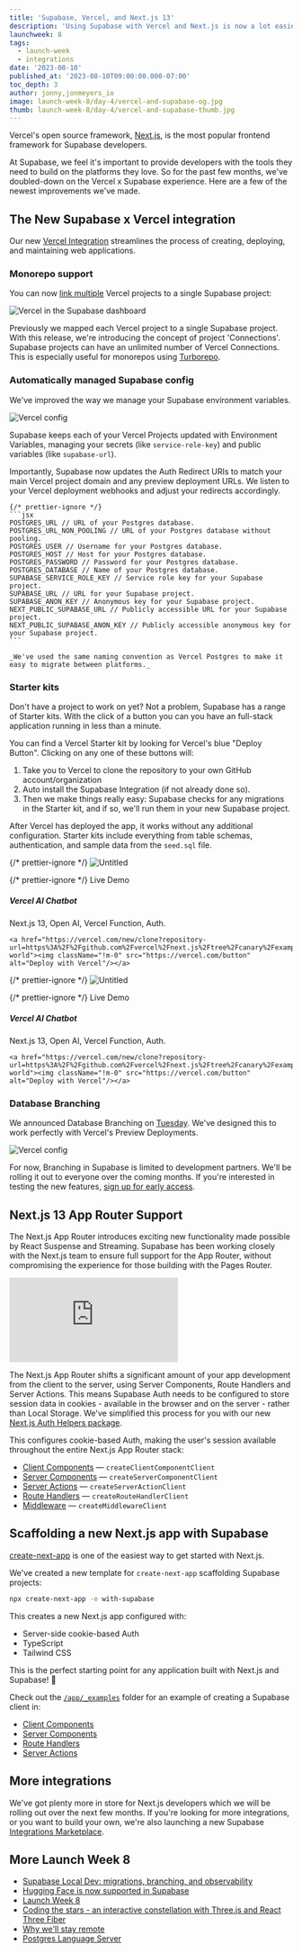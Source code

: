 ```yaml
---
title: 'Supabase, Vercel, and Next.js 13'
description: 'Using Supabase with Vercel and Next.js is now a lot easier.'
launchweek: 8
tags:
  - launch-week
  - integrations
date: '2023-08-10'
published_at: '2023-08-10T09:00:00.000-07:00'
toc_depth: 3
author: jonny,jonmeyers_io
image: launch-week-8/day-4/vercel-and-supabase-og.jpg
thumb: launch-week-8/day-4/vercel-and-supabase-thumb.jpg
---
```


Vercel's open source framework, [Next.js](https://nextjs.org/), is the most popular frontend framework for Supabase developers.

At Supabase, we feel it's important to provide developers with the tools they need to build on the platforms they love. So for the past few months, we've doubled-down on the Vercel x Supabase experience. Here are a few of the newest improvements we've made.

## The New Supabase x Vercel integration

Our new [Vercel Integration](https://vercel.com/integrations/supabase-v2) streamlines the process of creating, deploying, and maintaining web applications.

### Monorepo support

You can now [link multiple](https://app.supabase.com/org/_/integrations) Vercel projects to a single Supabase project:

![Vercel in the Supabase dashboard](/images/blog/launch-week-8/day-4/vercel-dashboard.png)

Previously we mapped each Vercel project to a single Supabase project. With this release, we're introducing the concept of project 'Connections'. Supabase projects can have an unlimited number of Vercel Connections. This is especially useful for monorepos using [Turborepo](https://turbo.build/).

### Automatically managed Supabase config

We've improved the way we manage your Supabase environment variables.

![Vercel config](/images/blog/launch-week-8/day-4/vercel-config.png)

Supabase keeps each of your Vercel Projects updated with Environment Variables, managing your secrets (like `service-role-key`) and public variables (like `supabase-url`).

Importantly, Supabase now updates the Auth Redirect URIs to match your main Vercel project domain and any preview deployment URLs. We listen to your Vercel deployment webhooks and adjust your redirects accordingly.

<BlogCollapsible title="View the full list of environment variables">

    {/* prettier-ignore */}
    ```jsx
    POSTGRES_URL // URL of your Postgres database.
    POSTGRES_URL_NON_POOLING // URL of your Postgres database without pooling.
    POSTGRES_USER // Username for your Postgres database.
    POSTGRES_HOST // Host for your Postgres database.
    POSTGRES_PASSWORD // Password for your Postgres database.
    POSTGRES_DATABASE // Name of your Postgres database.
    SUPABASE_SERVICE_ROLE_KEY // Service role key for your Supabase project.
    SUPABASE_URL // URL for your Supabase project.
    SUPABASE_ANON_KEY // Anonymous key for your Supabase project.
    NEXT_PUBLIC_SUPABASE_URL // Publicly accessible URL for your Supabase project.
    NEXT_PUBLIC_SUPABASE_ANON_KEY // Publicly accessible anonymous key for your Supabase project.
    ```

    _We've used the same naming convention as Vercel Postgres to make it easy to migrate between platforms._

</BlogCollapsible>

### Starter kits

Don't have a project to work on yet? Not a problem, Supabase has a range of Starter kits. With the click of a button you can you have an full-stack application running in less than a minute.

You can find a Vercel Starter kit by looking for Vercel's blue "Deploy Button". Clicking on any one of these buttons will:

1. Take you to Vercel to clone the repository to your own GitHub account/organization
2. Auto install the Supabase Integration (if not already done so).
3. Then we make things really easy: Supabase checks for any migrations in the Starter kit, and if so, we'll run them in your new Supabase project.

After Vercel has deployed the app, it works without any additional configuration. Starter kits include everything from table schemas, authentication, and sample data from the `seed.sql` file.

<div className="flex flex-row gap-3">

<div className="bg-surface-100 rounded border overflow-hidden">
  <div className="bg-alternative relative [&>p]:m-0 overflow-hidden">

{/* prettier-ignore */}
![Untitled](/images/blog/launch-week-8/day-4/chat-ai-screenshot.png)

{/* prettier-ignore */}
<a className="absolute bg-white border rounded-md bottom-2 right-3 no-underline px-1 py-0.5 cursor-pointer hidden">Live Demo</a>

  </div>
  <div className="py-4 px-5">
    <h5 className="text">Vercel AI Chatbot</h5>
    <p className="text-light text-xs mt-0">Next.js 13, Open AI, Vercel Function, Auth.</p>

    <a href="https://vercel.com/new/clone?repository-url=https%3A%2F%2Fgithub.com%2Fvercel%2Fnext.js%2Ftree%2Fcanary%2Fexamples%2Fhello-world"><img className="!m-0" src="https://vercel.com/button" alt="Deploy with Vercel"/></a>

  </div>
</div>

<div className="bg-surface-100 rounded border overflow-hidden">
  <div className="bg-alternative relative [&>p]:m-0 overflow-hidden">

{/* prettier-ignore */}
![Untitled](/images/blog/launch-week-8/day-4/chat-ai-screenshot.png)

{/* prettier-ignore */}
<a className="absolute bg-white border rounded-md bottom-2 right-3 no-underline px-1 py-0.5 cursor-pointer hidden">Live Demo</a>

  </div>
  <div className="py-4 px-5">
    <h5 className="text">Vercel AI Chatbot</h5>
    <p className="text-light text-xs mt-0">Next.js 13, Open AI, Vercel Function, Auth.</p>

    <a href="https://vercel.com/new/clone?repository-url=https%3A%2F%2Fgithub.com%2Fvercel%2Fnext.js%2Ftree%2Fcanary%2Fexamples%2Fhello-world"><img className="!m-0" src="https://vercel.com/button" alt="Deploy with Vercel"/></a>

  </div>
</div>

</div>

### Database Branching

We announced Database Branching on [Tuesday](/blog/supabase-local-dev#branching-and-preview-environments). We've designed this to work perfectly with Vercel's Preview Deployments.

![Vercel config](/images/blog/launch-week-8/day-4/supabase-vercel-branching.png)

For now, Branching in Supabase is limited to development partners. We'll be rolling it out to everyone over the coming months. If you're interested in testing the new features, [sign up for early access](https://forms.supabase.com/branching-request).

## Next.js 13 App Router Support

The Next.js App Router introduces exciting new functionality made possible by React Suspense and Streaming. Supabase has been working closely with the Next.js team to ensure full support for the App Router, without compromising the experience for those building with the Pages Router.

<div className="video-container">
  <iframe
    className="w-full"
    src="https://www.youtube-nocookie.com/embed/w3LD0Z73vgU"
    title="YouTube video player"
    frameBorder="0"
    allow="accelerometer; autoplay; clipboard-write; encrypted-media; gyroscope; picture-in-picture; web-share"
    allowfullscreen
  ></iframe>
</div>

The Next.js App Router shifts a significant amount of your app development from the client to the server, using Server Components, Route Handlers and Server Actions. This means Supabase Auth needs to be configured to store session data in cookies - available in the browser and on the server - rather than Local Storage. We've simplified this process for you with our new [Next.js Auth Helpers package](https://supabase.com/docs/guides/auth/auth-helpers/nextjs).

This configures cookie-based Auth, making the user's session available throughout the entire Next.js App Router stack:

- [Client Components](/docs/guides/auth/auth-helpers/nextjs#client-components) — `createClientComponentClient`
- [Server Components](/docs/guides/auth/auth-helpers/nextjs#server-components) — `createServerComponentClient`
- [Server Actions](/docs/guides/auth/auth-helpers/nextjs#server-actions) — `createServerActionClient`
- [Route Handlers](/docs/guides/auth/auth-helpers/nextjs#route-handlers) — `createRouteHandlerClient`
- [Middleware](/docs/guides/auth/auth-helpers/nextjs#middleware) — `createMiddlewareClient`

## Scaffolding a new Next.js app with Supabase

[create-next-app](https://nextjs.org/docs/pages/api-reference/create-next-app) is one of the easiest way to get started with Next.js.

We've created a new template for `create-next-app` scaffolding Supabase projects:

```sh
npx create-next-app -e with-supabase
```

This creates a new Next.js app configured with:

- Server-side cookie-based Auth
- TypeScript
- Tailwind CSS

This is the perfect starting point for any application built with Next.js and Supabase! 🚀

Check out the [`/app/_examples`](https://github.com/vercel/next.js/blob/canary/examples/with-supabase/app/_examples) folder for an example of creating a Supabase client in:

- [Client Components](https://github.com/vercel/next.js/blob/canary/examples/with-supabase/app/_examples/client-component/page.tsx)
- [Server Components](https://github.com/vercel/next.js/blob/canary/examples/with-supabase/app/_examples/server-component/page.tsx)
- [Route Handlers](https://github.com/vercel/next.js/blob/canary/examples/with-supabase/app/_examples/route-handler/route.ts)
- [Server Actions](https://github.com/vercel/next.js/blob/canary/examples/with-supabase/app/_examples/server-action/page.tsx)

## More integrations

We've got plenty more in store for Next.js developers which we will be rolling out over the next few months. If you're looking for more integrations, or you want to build your own, we're also launching a new Supabase [Integrations Marketplace](/blog/supabase-integrations-marketplace).

## More Launch Week 8

- [Supabase Local Dev: migrations, branching, and observability](/blog/supabase-local-dev)
- [Hugging Face is now supported in Supabase](/blog/hugging-face-supabase)
- [Launch Week 8](/launch-week)
- [Coding the stars - an interactive constellation with Three.js and React Three Fiber](/blog/interactive-constellation-threejs-react-three-fiber)
- [Why we'll stay remote](/blog/why-supabase-remote)
- [Postgres Language Server](https://github.com/supabase/postgres_lsp)
